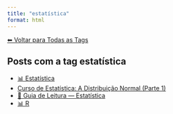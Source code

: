 ```yaml
---
title: "estatística"
format: html
---
```


[⬅ Voltar para Todas as Tags](../tags.qmd)

## Posts com a tag **estatística**

- [📊 Estatística](/posts/estatistica/index.html)
- [Curso de Estatística: A Distribuição Normal (Parte 1)](/posts/estatistica/distribuicao-normal.html)
- [📖 Guia de Leitura — Estatística](/posts/estatistica/guia-estatistica.html)
- [📊 R](/posts/programacao/r/index.html)
